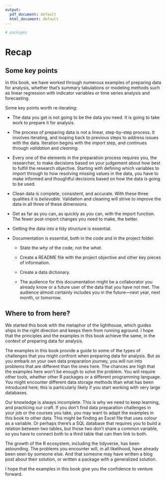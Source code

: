 ```yaml
---
output:
  pdf_document: default
  html_document: default
---
```



<!-- 
This file by Martin Monkman is licensed under a Creative Commons Attribution 4.0 International License. 
-->



```r

# packages

```


# Recap {#recap}


## Some key points

In this book, we have worked through numerous examples of preparing data for analysis, whether that's summary tabulations or modeling methods such as linear regression with indicator variables or time series analysis and forecasting.


Some key points worth re-iterating:

* The data you get is not going to be the data you need. It is going to take work to prepare it for analysis.

* The process of preparing data is not a linear, step-by-step process. It involves iterating, and looping back to previous steps to address issues with the data. Iteration begins with the _import_ step, and continues through _validation_ and _cleaning_.

* Every one of the elements in the preparation process requires you, the researcher, to make decisions based on your judgement about how best to fulfill the research objective. Starting with defining which variables to import through to how resolving missing values in the data, you have to make informed and thoughtful decisions based on how the data is going to be used.


* Clean data is complete, consistent, and accurate. With these three qualities it is _believable_. Validation and cleaning will strive to improve the data in all three of these dimensions.

* Get as far as you can, as quickly as you can, with the import function. The fewer post-import changes you need to make, the better.

* Getting the data into a tidy structure is essential.


* Documentation is essential, both in the code and in the project folder. 

  - State the _why_ of the code, not the _what_.

  - Create a README file with the project objective and other key pieces of information.
  
  - Create a data dictionary.
  
  - The audience for this documentation might be a collaborator you already know or a future user of the data that you have not met. The audience almost certainly includes you in the future—next year, next month, or tomorrow.



## Where to from here?

We started this book with the metaphor of the lighthouse, which guides ships in the right direction and keeps them from running aground. I hope that the principles and the examples in this book achieve the same, in the context of preparing data for analysis.

The examples in this book provide a guide to some of the types of challenges that you might confront when preparing data for analysis. But as you embark on your own data preparation journey, you will run into problems that are different than the ones here. The chances are high that the examples here won't be enough to solve the problem. You will require other tools, whether other R packages or a different programming language. You might encounter different data storage methods than what has been introduced here; this is particularly likely if you start working with very large databases.

Our knowledge is always incomplete. This is why we need to keep learning, and practicing our craft. If you don't find data preparation challenges in your job or the courses you take, you may want to adapt the examples in this book to other data. This might be finding an Excel file that uses colour as a variable. Or perhaps there's a SQL database that requires you to build a relation between two tables, but those two don't share a common variable, so you have to connect both to a third table that can then link to both. 

The growth of the R ecosystem, including the tidyverse, has been astounding. The problems you encounter will, in all likelihood, have already been seen by someone else. And that someone may have written a blog post about their solution, or written a package with a generalized solution. 

I hope that the examples in this book give you the confidence to venture forward.


